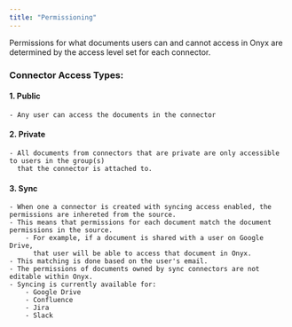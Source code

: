 ```yaml
---
title: "Permissioning"
---
```


Permissions for what documents users can and cannot access in Onyx are determined by the access level set for each
connector.

### Connector Access Types:

#### 1. Public

    - Any user can access the documents in the connector

#### 2. Private

    - All documents from connectors that are private are only accessible to users in the group(s)
      that the connector is attached to.

#### 3. Sync

    - When one a connector is created with syncing access enabled, the permissions are inhereted from the source.
    - This means that permissions for each document match the document permissions in the source.
        - For example, if a document is shared with a user on Google Drive,
          that user will be able to access that document in Onyx.
    - This matching is done based on the user's email.
    - The permissions of documents owned by sync connectors are not editable within Onyx.
    - Syncing is currently available for:
        - Google Drive
        - Confluence
        - Jira
        - Slack
